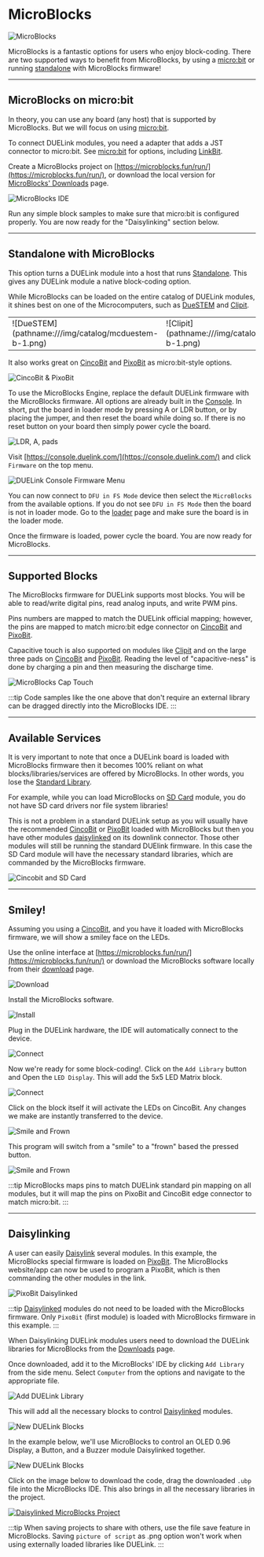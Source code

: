 # MicroBlocks


![MicroBlocks](pathname:///img/microblocks.png)

MicroBlocks is a fantastic options for users who enjoy block-coding. There are two supported ways to benefit from MicroBlocks, by using a [micro:bit](../hw/microbit) or running [standalone](./standalone) with MicroBlocks firmware!

---

## MicroBlocks on micro:bit

In theory, you can use any board (any host) that is supported by MicroBlocks. But we will focus on using [micro:bit](../hw/microbit). 

To connect DUELink modules, you need a adapter that adds a JST connector to micro:bit. See [micro:bit](../hw/microbit) for options, including [LinkBit](../products/adlinkbit-a). 

Create a MicroBlocks project on [https://microblocks.fun/run/](https://microblocks.fun/run/), or download the local version for [MicroBlocks' Downloads](https://microblocks.fun/download) page.

![MicroBlocks IDE](pathname:///img/microblocks-ide.png)

Run any simple block samples to make sure that micro:bit is configured properly. You are now ready for the "Daisylinking" section below.

---

## Standalone with MicroBlocks 

This option turns a DUELink module into a host that runs [Standalone](../language/standalone). This gives any DUELink module a native block-coding option. 

While MicroBlocks can be loaded on the entire catalog of DUELink modules, it shines best on one of the Microcomputers, such as [DueSTEM](../products/mcduestem-b) and [Clipit](../products/mcclipit-b).


<table>
<td width='50%'>
    ![DueSTEM](pathname:///img/catalog/mcduestem-b-1.png)
</td>
<td width='50%'>
    ![Clipit](pathname:///img/catalog/mcclipit-b-1.png)
</td>
</table>



It also works great on [CincoBit](../products/mccincobit-e) and [PixoBit](../products/mcpixobit-d) as micro:bit-style options.

![CincoBit & PixoBit](pathname:///img/cincobit-pixobit.png)

To use the MicroBlocks Engine, replace the default DUELink firmware with the MicroBlocks firmware. All options are already built in the [Console](../console). In short, put the board in loader mode by pressing A or LDR button, or by placing the jumper, and then reset the board while doing so. If there is no reset button on your board then simply power cycle the board.

![LDR, A, pads](pathname:///img/ldr-a-pads.png)

Visit [https://console.duelink.com/](https://console.duelink.com/) and click `Firmware` on the top menu.


![DUELink Console Firmware Menu](pathname:///img/due-firmware.png)

You can now connect to `DFU in FS Mode` device then select the `MicroBlocks` from the available options. If you do not see `DFU in FS Mode` then the board is not in loader mode. Go to the [loader](../loader) page and make sure the board is in the loader mode.

Once the firmware is loaded, power cycle the board. You are now ready for MicroBlocks.

---

## Supported Blocks

The MicroBlocks firmware for DUELink supports most blocks. You will be able to read/write digital pins, read analog inputs, and write PWM pins.

Pins numbers are mapped to match the DUELink official mapping; however, the pins are mapped to match micro:bit edge connector on [CincoBit](../products/mccincobit-e) and [PixoBit](../products/mcpixobit-d).

Capacitive touch is also supported on modules like [Clipit](../products/mcclipit-b) and on the large three pads on [CincoBit](../products/mccincobit-e) and [PixoBit](../products/mcpixobit-d). Reading the level of "capacitive-ness" is done by charging a pin and then measuring the discharge time.

![MicroBlocks Cap Touch](pathname:///img/microblocks-captouch.png)

:::tip
Code samples like the one above that don't require an external library can be dragged directly into the MicroBlocks IDE. 
:::

---

## Available Services

It is very important to note that once a DUELink board is loaded with MicroBlocks firmware then it becomes 100% reliant on what blocks/libraries/services are offered by MicroBlocks. In other words, you lose the [Standard Library](../engine/stdlib).

For example, while you can load MicroBlocks on [SD Card](../products/stsdcard-b) module, you do not have SD card drivers nor file system libraries!

This is not a problem in a standard DUELink setup as you will usually have the recommended [CincoBit](../products/mccincobit-e) or [PixoBit](../products/mcpixobit-d) loaded with MicroBlocks but then you have other modules [daisylinked](../engine/daisylink) on its downlink connector. Those other modules will still be running the standard DUElink firmware. In this case the SD Card module will have the necessary standard libraries, which are commanded by the MicroBlocks firmware.

![Cincobit and SD Card](pathname:///img/cincobit-sdcard.png)

---

## Smiley! 

Assuming you using a [CincoBit](../products/mccincobit-e), and you have it loaded with MicroBlocks firmware, we will show a smiley face on the LEDs.

Use the online interface at [https://microblocks.fun/run/](https://microblocks.fun/run/) or download the MicroBlocks software locally from their [download](https://microblocks.fun/download) page.

![Download](pathname:///img/microblocks-download.png)

Install the MicroBlocks software.

![Install](pathname:///img/microblocks-install.png)

Plug in the DUELink hardware, the IDE will automatically connect to the device.

![Connect](pathname:///img/microblocks-connect.png)

Now we're ready for some block-coding!. Click on the `Add Library` button and Open the `LED Display`. This will add the 5x5 LED Matrix block.

![Connect](pathname:///img/microblocks-library.png)

Click on the block itself it will activate the LEDs on CincoBit. Any changes we make are instantly transferred to the device.

![Smile and Frown](pathname:///img/microblocks-instant.gif)

This program will switch from a "smile" to a "frown" based the pressed button.

![Smile and Frown](pathname:///img/microblocks-smile-frown.gif)


:::tip
MicroBlocks maps pins to match DUELink standard pin mapping on all modules, but it will map the pins on PixoBit and CincoBit edge connector to match micro:bit.
:::

---

## Daisylinking

A user can easily [Daisylink](../engine/daisylink) several modules. In this example, the MicroBlocks special firmware is loaded on [PixoBit](../products/mcpixobit-d). The MicroBlocks website/app can now be used to program a PixoBit, which is then commanding the other modules in the link.

![PixoBit Daisylinked](pathname:///img/pixobit-daisylinked.png)

:::tip
[Daisylinked](../engine/daisylink) modules do not need to be loaded with the MicroBlocks firmware. Only `PixoBit` (first module) is loaded with MicroBlocks firmware in this example.
:::

When Daisylinking DUELink modules users need to download the DUELink libraries for MicroBlocks from the [Downloads](../downloads.mdx) page.

Once downloaded, add it to the MicroBlocks' IDE by clicking `Add Library` from the side menu. Select `Computer` from the options and navigate to the appropriate file. 

![Add DUELink Library](pathname:///img/microblocks-add-duelink.png)

This will add all the necessary blocks to control [Daisylinked](../engine/daisylink) modules.

![New DUELink Blocks](pathname:///img/microblocks-duelink-library.png)

In the example below, we'll use MicroBlocks to control an OLED 0.96 Display, a Button, and a Buzzer module Daisylinked together.

![New DUELink Blocks](pathname:///img/cincobit-daisylinked.png)

Click on the image below to download the code, drag the downloaded `.ubp` file into the MicroBlocks IDE. This also brings in all the necessary libraries in the project. 

<a download href="/code/samples/microblocks/microblock_microbit_example_chain.ubp">![Daisylinked MicroBlocks Project](pathname:///img/microblocks-daisylinked.png)</a>

:::tip
When saving projects to share with others, use the file save feature in MicroBlocks. Saving `picture of script` as .png option won't work when using externally loaded libraries like DUELink. 
:::